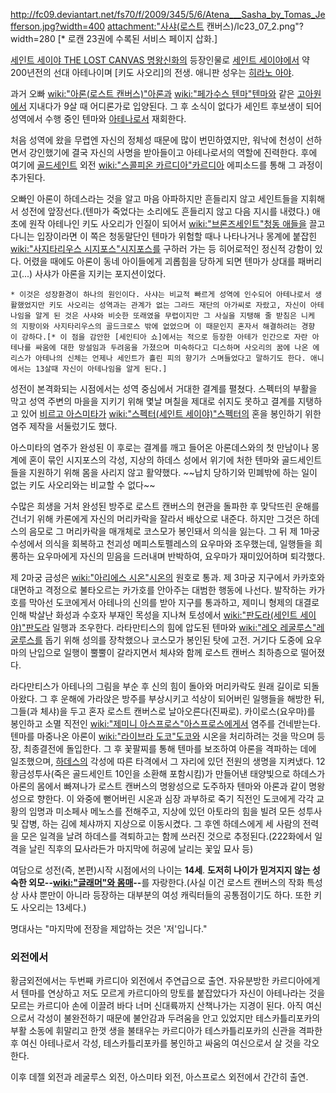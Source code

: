 http://fc09.deviantart.net/fs70/f/2009/345/5/6/Atena___Sasha_by_Tomas_Jefferson.jpg?width=400
attachment:"사샤(로스트 캔버스)/lc23_07_2.png"?width=280
[* 로캔 23권에 수록된 서비스 페이지 삽화.] 

[[세인트 세이야 THE LOST CANVAS 명왕신화]]의 등장인물로 [[세인트 세이야]]에서 약 200년전의 선대 아테나이며 [키도 사오리]의 전생. 애니판 성우는 [[히라노 아야]].

과거 오빠 [[wiki:"아론(로스트 캔버스)"아론]]과 [[wiki:"페가수스 텐마"텐마]]와 같은 [[고아원]]에서 지내다가 9살 때 어디론가로 입양된다. 그 후 소식이 없다가 세인트 후보생이 되어 성역에서 수행 중인 텐마와 [[아테나]]로서 재회한다.

처음 성역에 왔을 무렵엔 자신의 정체성 때문에 많이 번민하였지만, 워낙에 천성이 선하면서 강인했기에 결국 자신의 사명을 받아들이고 아테나로서의 역할에 진력한다. 후에 여기에 [[골드세인트]] 외전 [[wiki:"스콜피온 카르디아"카르디아]] 에피소드를 통해 그 과정이 추가된다.

오빠인 아론이 하데스라는 것을 알고 마음 아파하지만 흔들리지 않고 세인트들을 지휘해서 성전에 앞장선다.(텐마가 죽었다는 소리에도 흔들리지 않고 다음 지시를 내렸다.) 애초에 원작 아테나인 키도 사오리가 인질이 되어서 [[wiki:"브론즈세인트"청동 애들]]을 끌고다니는 입장이라면 이 쪽은 청동말단인 텐마가 위험할 때나 나타나거나 몽계에 붙잡힌 [[wiki:"사지타리우스 시지포스"시지포스]]를 구하러 가는 등 히어로적인 정신적 강함이 있다. 어렸을 때에도 아론이 동네 아이들에게 괴롭힘을 당하게 되면 텐마가 상대를 패버리고(...) 사샤가 아론을 지키는 포지션이었다.
 * 이것은 성장환경이 하나의 원인이다. 사샤는 비교적 빠르게 성역에 인수되어 아테나로서 생활했었지만 키도 사오리는 성역과는 관계가 없는 그라드 재단의 아가씨로 자랐고, 자신이 아테나임을 알게 된 것은 사샤와 비슷한 또래였을 무렵이지만 그 사실을 지탱해 줄 받침은 니케의 지팡이와 사지타리우스의 골드크로스 밖에 없었으며 이 때문인지 혼자서 해결하려는 경향이 강하다.[* 이 점을 감안한 [세인티아 쇼]에서는 적으로 등장한 아테가 인간으로 자란 아테나를 싸움에 대한 망설임과 두려움을 가졌으며 미숙하다고 디스하며 사오리의 꿈에 나온 에리스가 아테나의 신체는 언제나 세인트가 흘린 피의 향기가 스며들었다고 말하기도 한다. 애니에서는 13살때 자신이 아테나임을 알게 된다.]

성전이 본격화되는 시점에서는 성역 중심에서 거대한 결계를 펼쳤다. 스펙터의 부활을 막고 성역 주변의 마을을 지키기 위해 몇날 며칠을 제대로 쉬지도 못하고 결계를 지탱하고 있어 [[비르고 아스미타]]가 [[wiki:"스펙터(세인트 세이야)"스펙터]]의 혼을 봉인하기 위한 염주 제작을 서둘렀기도 했다.

아스미타의 염주가 완성된 이 후로는 결계를 깨고 들어온 아론데스와의 첫 만남이나 몽계에 혼이 묶인 시지포스의 각성, 지상의 하데스 성에서 위기에 처한 텐마와 골드세인트 들을 지원하기 위해 몸을 사리지 않고 활약했다. ~~납치 당하기와 민폐밖에 하는 일이 없는 키도 사오리와는 비교할 수 없다~~  

수많은 희생을 거처 완성된 방주로 로스트 캔버스의 현관을 돌파한 후 맞닥뜨린 운해를 건너기 위해 카론에게 자신의 머리카락을 잘라서 배삯으로 내준다. 하지만 그것은 하데스의 음모로 그 머리카락을 매개체로 코스모가 봉인돼서 의식을 잃는다. 그 뒤 제 1마궁 수성에서 의식을 회복하고 천괴성 메피스토펠레스의 요우마와 조우했는데, 일행들을 희롱하는 요우마에게 자신의 믿음을 드러내며 반박하여, 요우마가 재미있어하며 퇴각했다. 

제 2마궁 금성은 [[wiki:"아리에스 시온"시온]]의 원호로 통과. 제 3마궁 지구에서 카카호와 대면하고 격정으로 불타오르는 카가호를 안아주는 대범한 행동에 나선다. 발작하는 카가호를 막아선 도코에게서 아테나의 신의를 받아 지구를 통과하고, 제미니 형제의 대결로 인해 박살난 화성과 수호자 부재인 목성을 지나쳐 토성에서 [[wiki:"판도라(세인트 세이야)"판도라]] 일행과 조우한다. 라타만티스의 힘에 압도된 텐마와 [[wiki:"레오 레굴루스"레굴루스]]를 돕기 위해 성의를 장착했으나 코스모가 봉인된 탓에 고전. 거기다 도중에 요우마의 난입으로 일행이 뿔뿔이 갈라지면서 체샤와 함께 로스트 캔버스 최하층으로 떨어졌다. 

라다만티스가 아테나의 그림을 부순 후 신의 힘이 돌아와 머리카락도 원래 길이로 되돌아왔다. 그 후 운해에 가라앉은 방주를 부상시키고 석상이 되어버린 일행들을 해방한 뒤, 그들(과 체샤)을 두고 혼자 로스트 캔버스로 날아오른다(진짜로). 카이로스(요우마)를 봉인하고 소멸 직전인 [[wiki:"제미니 아스프로스"아스프로스]]에게서 염주를 건네받는다. 텐마를 마중나온 아론이 [[wiki:"라이브라 도코"도코]]와 시온을 처리하려는 것을 막으며 등장, 최종결전에 돌입한다. 그 후 꽃팔찌를 통해 텐마를 보조하여 아론을 격파하는 데에 일조했으며, [[하데스]]의 각성에 따른 타격에서 그 자리에 있던 전원의 생명을 지켜냈다. 12황금성투사(죽은 골드세인트 10인을 소환해 포함시킴)가 만들어낸 태양빛으로 하데스가 아론의 몸에서 빠져나가 로스트 캔버스의 명왕성으로 도주하자 텐마와 아론과 같이 명왕성으로 향한다. 이 와중에 뻗어버린 시온과 심장 과부하로 죽기 직전인 도코에게 각각 교황의 임명과 미소페사 메노스를 전해주고, 지상에 있던 아토라의 힘을 빌려 모든 성투사 및 잡병, 하는 김에 체샤까지 지상으로 이동시켰다. 그 후엔 하데스에게 세 사람의 전력을 모은 일격을 날려 하데스를 격퇴하고는 함께 쓰러진 것으로 추정된다.(222화에서 일격을 날린 직후의 묘사라든가 마지막에 허공에 날리는 꽃잎 묘사 등)

여담으로 성전(즉, 본편)시작 시점에서의 나이는 '''14세'''. '''도저히 나이가 믿겨지지 않는 성숙한 외모--[[wiki:"글래머"와 몸매]]--'''를 자랑한다.(사실 이건 로스트 캔버스의 작화 특성상 사샤 뿐만이 아니라 등장하는 대부분의 여성 캐릭터들의 공통점이기도 하다. 또한 키도 사오리는 13세다.)

명대사는 "마지막에 전장을 제압하는 것은 '저'입니다."

=== 외전에서 ===
황금외전에서는 두번째 카르디아 외전에서 주연급으로 출연. 자유분방한 카르디아에게서 텐마를 연상하고 저도 모르게 카르디아의 망토를 붙잡았다가 자신이 아테나라는 것을 모르는 카르디아 손에 이끌려 바다 너머 신대륙까지 산책나가는 지경이 된다. 아직 여신으로서 각성이 불완전하기 때문에 불안감과 두려움을 안고 있었지만 테스카틀리포카의 부활 소동에 휘말리고 한껏 생을 불태우는 카르디아가 테스카틀리포카의 신관을 격파한 후 여신 아테나로서 각성, 테스카틀리포카를 봉인하고 싸움의 여신으로서 살 것을 각오한다.

이후 데젤 외전과 레굴루스 외전, 아스미타 외전, 아스프로스 외전에서 간간히 출연. 
